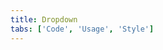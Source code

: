 ```yaml
---
title: Dropdown
tabs: ['Code', 'Usage', 'Style']
---
```


<ComponentCode
    name="Dropdown"
    component="dropdown" 
    variation="dropdown"
    experimental
    hasReactVersion
    >
</ComponentCode>
<ComponentCode
    name="Dropdown (Up)"
    component="dropdown" 
    variation="dropdown--up"
    codepen="eeGYvQ"
    experimental
    hasReactVersion
    >
</ComponentCode>
<ComponentReact
    name="Multi select"
    component="MultiSelect"
    variation="MultiSelect"
    experimental
    >
</ComponentReact>
<ComponentReact 
    name="Filterable multi select"
    component="MultiSelect"
    variation="MultiSelect.Filterable"
    experimental
    >
</ComponentReact>
<ComponentReact 
    name="Inline multi select"
    component="MultiSelect"
    variation="MultiSelect.Inline"
    experimental
    >
</ComponentReact>
<ComponentReact
    name="Combo box"
    component="ComboBox"
    experimental
    >
</ComponentReact>

<ComponentDocs component="dropdown" experimental />
